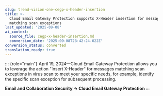 ```yaml
---
slug: trend-vision-one-cegp-x-header-insertion
title: >-
  Cloud Email Gateway Protection supports X-Header insertion for messages
  matching scan exceptions
last_updated: '2025-09-08'
ai_context:
  source_file: cegp-x-header-insertion.md
  conversion_date: '2025-09-08T23:42:24.022Z'
conversion_status: converted
translation_ready: true
---
```


::: {role="main"}
April 19, 2024—Cloud Email Gateway Protection allows you to leverage the action "Insert X-Header" for messages matching scan exceptions in virus scan to meet your specific needs, for example, identify the specific scan exception for subsequent processing.

**Email and Collaboration Security → Cloud Email Gateway Protection**
:::
